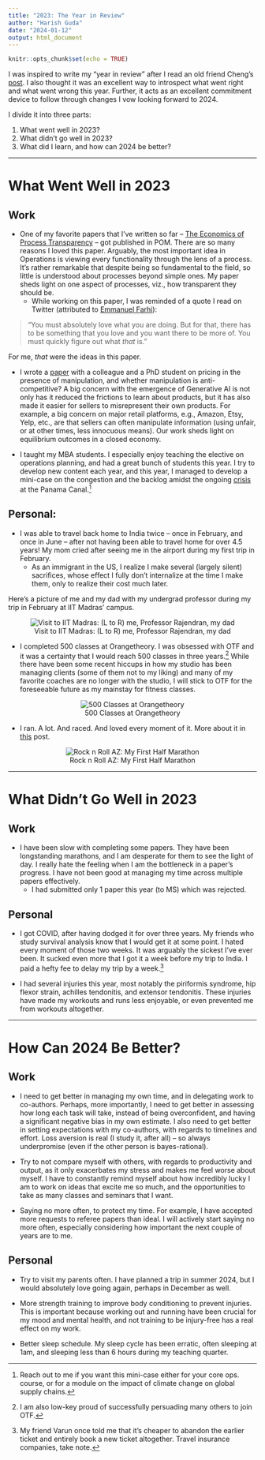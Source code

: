 ```yaml
---
title: "2023: The Year in Review"
author: "Harish Guda"
date: "2024-01-12"
output: html_document
---
```


```r
knitr::opts_chunk$set(echo = TRUE)
```

I was inspired to write my "year in review" after I read an old friend Cheng's [post](https://chengnie.com/review2023/). I also thought it was an excellent way to introspect what went right and what went wrong this year. Further, it acts as an excellent commitment device to follow through changes I vow looking forward to 2024. 

I divide it into three parts: 

1. What went well in 2023?
2. What didn't go well in 2023?
3. What did I learn, and how can 2024 be better? 

***

# What Went Well in 2023

## Work

- One of my favorite papers that I've written so far -- [The Economics of Process Transparency](https://harishguda.me/files/manuscripts/process-transparency.pdf) -- got published in POM. There are so many reasons I loved this paper. Arguably, the most important idea in Operations is viewing every functionality through the lens of a process. It's rather remarkable that despite being so fundamental to the field, so little is understood about processes beyond simple ones. My paper sheds light on one aspect of processes, viz., how transparent they should be. 
    - While working on this paper, I was reminded of a quote I read on Twitter (attributed to [Emmanuel Farhi](https://en.wikipedia.org/wiki/Emmanuel_Farhi)):
    
> "You must absolutely love what you are doing. But for that, there has to be something that you love and you want there to be more of. You must quickly figure out what *that* is." 

For me, *that* were the ideas in this paper. 

* I wrote a [paper](https://harishguda.me/files/manuscripts/competitive-pricing-manipulation.pdf) with a colleague and a PhD student on pricing in the presence of manipulation, and whether manipulation is anti-competitive? A big concern with the emergence of Generative AI is not only has it reduced the frictions to learn about products, but it has also made it easier for sellers to misrepresent their own products. For example, a big concern on major retail platforms, e.g., Amazon, Etsy, Yelp, etc., are that sellers can often manipulate information (using unfair, or at other times, less innocuous means). Our work sheds light on equilibrium outcomes in a closed economy. 

- I taught my MBA students. I especially enjoy teaching the elective on operations planning, and had a great bunch of students this year. I try to develop new content each year, and this year, I managed to develop a mini-case on the congestion and the backlog amidst the ongoing [crisis](https://www.wsj.com/business/logistics/thats-two-for-two-the-worlds-other-big-canal-is-in-trouble-f9760523) at the Panama Canal.^[Reach out to me if you want this mini-case either for your core ops. course, or for a module on the impact of climate change on global supply chains.] 

## Personal: 

- I was able to travel back home to India twice -- once in February, and once in June -- after not having been able to travel home for over 4.5 years! My mom cried after seeing me in the airport during my first trip in February. 
    - As an immigrant in the US, I realize I make several (largely silent) sacrifices, whose effect I fully don't internalize at the time I make them, only to realize their cost much later. 

Here's a picture of me and my dad with my undergrad professor during my trip in February at IIT Madras' campus. 

<center>

![Visit to IIT Madras: (L to R) me, Professor Rajendran, my dad](/pictures/2023/iitm-prof-cr-2.jpg)

</center>

- I completed 500 classes at Orangetheory. I was obsessed with OTF and it was a certainty that I would reach 500 classes in three years.^[I am also low-key proud of successfully persuading many others to join OTF.] While there have been some recent hiccups in how my studio has been managing clients (some of them not to my liking) and many of my favorite coaches are no longer with the studio, I will stick to OTF for the foreseeable future as my mainstay for fitness classes. 

<center>

![500 Classes at Orangetheory](/pictures/2023/500-otf-classes.jpg)

</center>

- I ran. A lot. And raced. And loved every moment of it. More about it in [this](https://harishguda.me/post/2023/12/09/discovering-my-joy-of-running-and-racing/) post. 

<center>

![Rock n Roll AZ: My First Half Marathon](/pictures/races-pictures/2024/RnR-jan-2024.jpg)

</center>

***

# What Didn't Go Well in 2023

## Work

* I have been slow with completing some papers. They have been longstanding marathons, and I am desperate for them to see the light of day. I really hate the feeling when I am the bottleneck in a paper's progress. I have not been good at managing my time across multiple papers effectively.  
    - I had submitted only 1 paper this year (to MS) which was rejected. 

## Personal

- I got COVID, after having dodged it for over three years. My friends who study survival analysis know that I would get it at some point. I hated every moment of those two weeks. It was arguably the sickest I've ever been. It sucked even more that I got it a week before my trip to India. I paid a hefty fee to delay my trip by a week.^[My friend Varun once told me that it's cheaper to abandon the earlier ticket and entirely book a new ticket altogether. Travel insurance companies, take note.] 

- I had several injuries this year, most notably the piriformis syndrome, hip flexor strain, achilles tendonitis, and extensor tendonitis. These injuries have made my workouts and runs less enjoyable, or even prevented me from workouts altogether. 

***

# How Can 2024 Be Better?

## Work

- I need to get better in managing my own time, and in delegating work to co-authors. Perhaps, more importantly, I need to get better in assessing how long each task will take, instead of being overconfident, and having a significant negative bias in my own estimate. I also need to get better in setting expectations with my co-authors, with regards to timelines and effort. Loss aversion is real (I study it, after all) -- so always underpromise (even if the other person is bayes-rational). 

- Try to not compare myself with others, with regards to productivity and output, as it only exacerbates my stress and makes me feel worse about myself. I have to constantly remind myself about how incredibly lucky I am to work on ideas that excite me so much, and the opportunities to take as many classes and seminars that I want. 

- Saying no more often, to protect my time. For example, I have accepted more requests to referee papers than ideal. I will actively start saying no more often, especially considering how important the next couple of years are to me. 

## Personal

- Try to visit my parents often. I have planned a trip in summer 2024, but I would absolutely love going again, perhaps in December as well. 


- More strength training to improve body conditioning to prevent injuries. This is important because working out and running have been crucial for my mood and mental health, and not training to be injury-free has a real effect on my work. 

- Better sleep schedule. My sleep cycle has been erratic, often sleeping at 1am, and sleeping less than 6 hours during my teaching quarter. 

